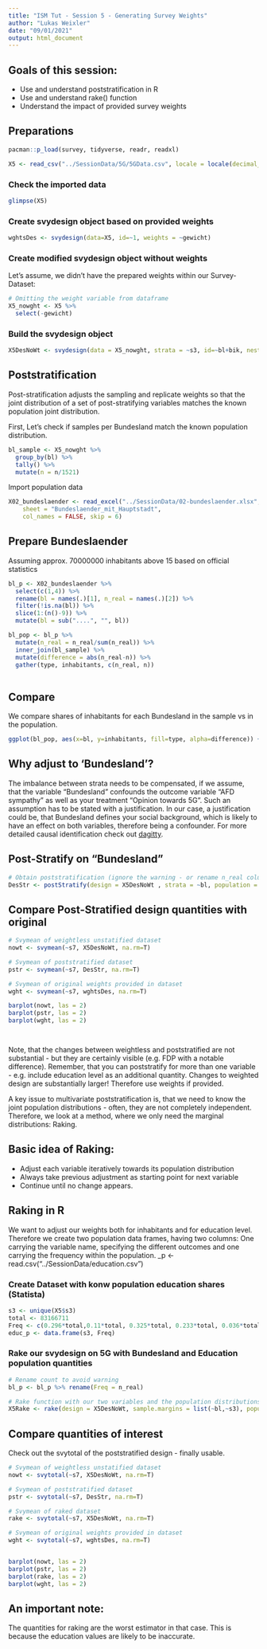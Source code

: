 ```yaml
---
title: "ISM Tut - Session 5 - Generating Survey Weights"
author: "Lukas Weixler"
date: "09/01/2021"
output: html_document
---
```


## Goals of this session:
- Use and understand poststratification in R
- Use and understand rake() function
- Understand the impact of provided survey weights 

## Preparations
```r
pacman::p_load(survey, tidyverse, readr, readxl)
```

```r

X5 <- read_csv("../SessionData/5G/5GData.csv", locale = locale(decimal_mark = ",", encoding = "ISO-8859-1"))
```

### Check the imported data
```r
glimpse(X5)
```

### Create svydesign object based on provided weights
```r
wghtsDes <- svydesign(data=X5, id=~1, weights = ~gewicht)

```


### Create modified svydesign object without weights
Let's assume, we didn't have the prepared weights within our Survey-Dataset:
```r
# Omitting the weight variable from dataframe
X5_nowght <- X5 %>% 
  select(-gewicht)
```


### Build the svydesign object
```r
X5DesNoWt <- svydesign(data = X5_nowght, strata = ~s3, id=~bl+bik, nest= T, weights = NULL)
```


## Poststratification
Post-stratification adjusts the sampling and replicate weights so that the joint distribution of a set of post-stratifying variables matches the known population joint distribution.

First, Let's check if samples per Bundesland match the known population distribution.
```r
bl_sample <- X5_nowght %>% 
  group_by(bl) %>% 
  tally() %>% 
  mutate(n = n/1521)
```

Import population data
```r

X02_bundeslaender <- read_excel("../SessionData/02-bundeslaender.xlsx", 
    sheet = "Bundeslaender_mit_Hauptstadt", 
    col_names = FALSE, skip = 6)
```

## Prepare Bundeslaender

Assuming approx. 70000000 inhabitants above 15 based on official statistics
```r
bl_p <- X02_bundeslaender %>% 
  select(c(1,4)) %>%
  rename(bl = names(.)[1], n_real = names(.)[2]) %>% 
  filter(!is.na(bl)) %>% 
  slice(1:(n()-9)) %>% 
  mutate(bl = sub("....", "", bl))

bl_pop <- bl_p %>% 
  mutate(n_real = n_real/sum(n_real)) %>% 
  inner_join(bl_sample) %>% 
  mutate(difference = abs(n_real-n)) %>% 
  gather(type, inhabitants, c(n_real, n))
  
```

## Compare 
We compare shares of inhabitants for each Bundesland in the sample vs in the population.
```r
ggplot(bl_pop, aes(x=bl, y=inhabitants, fill=type, alpha=difference)) + geom_col(position='dodge') + theme(axis.text.x = element_text(angle = 90))


```

## Why adjust to 'Bundesland'?
The imbalance between strata needs to be compensated, if we assume, that the variable "Bundesland" confounds the outcome variable "AFD sympathy" as well as your treatment "Opinion towards 5G". Such an assumption has to be stated with a justification. 
In our case, a justification could be, that Bundesland defines your social background, which is likely to have an effect on both variables, therefore being a confounder. For more detailed causal identification check out [dagitty](http://www.dagitty.net/dags.html).

## Post-Stratify on "Bundesland"
```r

# Obtain poststratification (ignore the warning - or rename n_real column to Freq)
DesStr <- postStratify(design = X5DesNoWt , strata = ~bl, population = bl_p)
```





## Compare Post-Stratified design quantities with original 
```r

# Svymean of weightless unstatified dataset
nowt <- svymean(~s7, X5DesNoWt, na.rm=T)

# Svymean of poststratified dataset
pstr <- svymean(~s7, DesStr, na.rm=T)

# Svymean of original weights provided in dataset
wght <- svymean(~s7, wghtsDes, na.rm=T)

barplot(nowt, las = 2)
barplot(pstr, las = 2)
barplot(wght, las = 2)




```

Note, that the changes between weightless and poststratified are not substantial - but they are certainly visible (e.g. FDP with a notable difference). Remember, that you can poststratify for more than one variable - e.g. include education level as an additional quantity. Changes to weighted design are substantially larger! Therefore use weights if provided.

A key issue to multivariate poststratification is, that we need to know the joint population distributions - often, they are not completely independent. Therefore, we look at a method, where we only need the marginal distributions: Raking.

## Basic idea of Raking:
- Adjust each variable iteratively towards its population distribution
- Always take previous adjustment as starting point for next variable
- Continue until no change appears.

## Raking in R
We want to adjust our weights both for inhabitants and for education level. Therefore we create two population data frames, having two columns: One carrying the variable name, specifying the different outcomes and one carrying the frequency within the population.
_p <- read.csv("../SessionData/education.csv")


### Create Dataset with konw population education shares (Statista)
```r
s3 <- unique(X5$s3)
total <- 83166711
Freq <- c(0.296*total,0.11*total, 0.325*total, 0.233*total, 0.036*total)
educ_p <- data.frame(s3, Freq)

```

### Rake our svydesign on 5G with Bundesland and Education population quantities  
```r

# Rename count to avoid warning
bl_p <- bl_p %>% rename(Freq = n_real)

# Rake function with our two variables and the population distributions
X5Rake <- rake(design = X5DesNoWt, sample.margins = list(~bl,~s3), population.margins = list(bl_p, educ_p))


```


## Compare quantities of interest
Check out the svytotal of the poststratified design - finally usable.
```r



# Svymean of weightless unstatified dataset
nowt <- svytotal(~s7, X5DesNoWt, na.rm=T)

# Svymean of poststratified dataset
pstr <- svytotal(~s7, DesStr, na.rm=T)

# Svymean of raked dataset
rake <- svytotal(~s7, X5DesNoWt, na.rm=T)

# Svymean of original weights provided in dataset
wght <- svytotal(~s7, wghtsDes, na.rm=T)


barplot(nowt, las = 2)
barplot(pstr, las = 2)
barplot(rake, las = 2)
barplot(wght, las = 2)
```
## An important note:

The quantities for raking are the worst estimator in that case. This is because the education values are likely to be inaccurate. 




